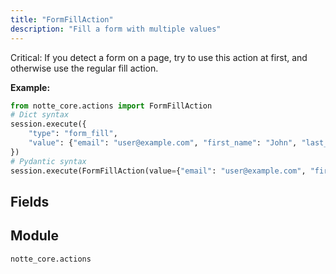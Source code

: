 ```yaml
---
title: "FormFillAction"
description: "Fill a form with multiple values"
---
```


Critical: If you detect a form on a page, try to use this action at first, and otherwise use the regular fill action.

**Example:**
```python
from notte_core.actions import FormFillAction
# Dict syntax
session.execute({
    "type": "form_fill",
    "value": {"email": "user@example.com", "first_name": "John", "last_name": "Doe"}
})
# Pydantic syntax
session.execute(FormFillAction(value={"email": "user@example.com", "first_name": "John", "last_name": "Doe"}))
```

## Fields

<ParamField path="type" type="Literal['form_fill']" default="form_fill">
</ParamField>

<ParamField path="category" type="str" default="Special Browser Actions">
</ParamField>

<ParamField path="description" type="str" default="Fill a form with multiple values. Critical: If you detect a form on a page, try to use this action at first, and otherwise use the regular fill action">
</ParamField>

<ParamField path="value" type="Dict[Literal[title, first_name, middle_name, last_name, full_name, email, company, address1, address2, address3, city, state, postal_code, country, phone, cc_name, cc_number, cc_exp_month, cc_exp_year, cc_exp, cc_cvv, username, current_password, new_password, totp], UnionType[str, ValueWithPlaceholder]]" required>
</ParamField>


## Module

`notte_core.actions`
